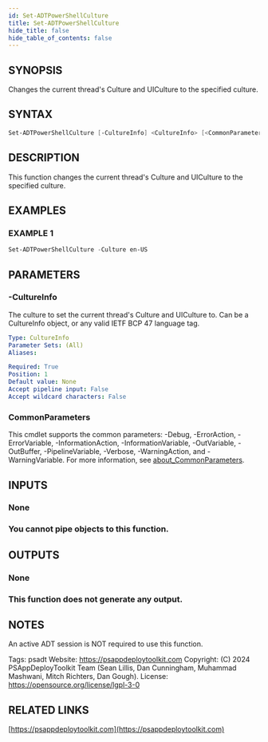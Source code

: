 ```yaml
---
id: Set-ADTPowerShellCulture
title: Set-ADTPowerShellCulture
hide_title: false
hide_table_of_contents: false
---
```


## SYNOPSIS

Changes the current thread's Culture and UICulture to the specified culture.

## SYNTAX

```powershell
Set-ADTPowerShellCulture [-CultureInfo] <CultureInfo> [<CommonParameters>]
```

## DESCRIPTION

This function changes the current thread's Culture and UICulture to the specified culture.

## EXAMPLES

### EXAMPLE 1

```powershell
Set-ADTPowerShellCulture -Culture en-US
```

## PARAMETERS

### -CultureInfo

The culture to set the current thread's Culture and UICulture to.
Can be a CultureInfo object, or any valid IETF BCP 47 language tag.

```yaml
Type: CultureInfo
Parameter Sets: (All)
Aliases:

Required: True
Position: 1
Default value: None
Accept pipeline input: False
Accept wildcard characters: False
```

### CommonParameters

This cmdlet supports the common parameters: -Debug, -ErrorAction, -ErrorVariable, -InformationAction, -InformationVariable, -OutVariable, -OutBuffer, -PipelineVariable, -Verbose, -WarningAction, and -WarningVariable. For more information, see [about_CommonParameters](http://go.microsoft.com/fwlink/?LinkID=113216).

## INPUTS

### None

### You cannot pipe objects to this function.

## OUTPUTS

### None

### This function does not generate any output.

## NOTES

An active ADT session is NOT required to use this function.

Tags: psadt
Website: https://psappdeploytoolkit.com
Copyright: (C) 2024 PSAppDeployToolkit Team (Sean Lillis, Dan Cunningham, Muhammad Mashwani, Mitch Richters, Dan Gough).
License: https://opensource.org/license/lgpl-3-0

## RELATED LINKS

[https://psappdeploytoolkit.com](https://psappdeploytoolkit.com)
